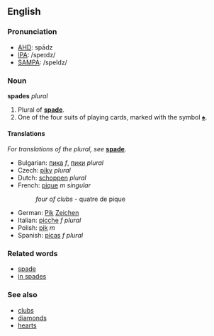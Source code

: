 ==English==
===Pronunciation===
*[[w:AHD|AHD]]: spādz
*[[w:IPA|IPA]]: /speɪdz/
*[[w:SAMPA|SAMPA]]: /speIdz/

===Noun===
'''spades''' ''plural''

#Plural of '''[[spade]]'''.
#One of the four suits of playing cards, marked with the symbol [[♠]].

====Translations====
''For translations of the plural, see'' '''[[spade]]'''.

*Bulgarian: [[пика]] ''f'', [[пики]] ''plural''
*Czech: [[piky]] ''plural''
*Dutch: [[schoppen]] ''plural''
*French: [[pique]] ''m singular''
*:''four of clubs'' - quatre de pique
*German: [[Pik]] [[Zeichen]]
*Italian: [[picche]] ''f plural''
*Polish: [[pik]] ''m''
*Spanish: [[picas]] ''f plural''

===Related words===
*[[spade]]
*[[in spades]]

===See also===
*[[clubs]]
*[[diamonds]]
*[[hearts]]